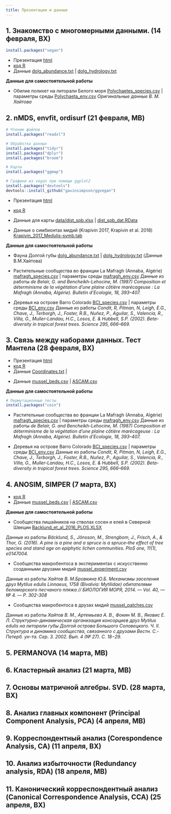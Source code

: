 ```yaml
---
title: Презентации и данные
---
```


## 1. Знакомство с многомерными данными. (14 февраля, ВХ)

```r
install.packages("vegan")
```

- Презентация [html](01_multivariate_data_and_dissimilarities.html)
- [код R](01_multivariate_data_and_dissimilarities_code.R)
<!-- - Данные [Protein.txt](data/Protein.txt) -->
- Данные [dolg_abundance.txt](data/dolg_abundance.txt) | [dolg_hydrology.txt](data/dolg_hydrology.txt)


**Данные для самостоятельной работы**

- Обилие полихет на литорали Белого моря [Polychaetes_species.csv](data/Polychaetes_species.csv) | параметры среды [Polychaeta_env.csv](data/Polychaeta_env.csv)
*Оригинальные данные В. М. Хайтова*



## 2. nMDS, envfit, ordisurf (21 февраля, МВ)

```r
# Чтение файлов
install.packages("readxl")

# Обработка данных
install.packages("tidyr")
install.packages("dplyr")
install.packages("broom")

# Карты
install.packages("ggmap")

# Графики из vegan при помощи ggplot2
install.packages("devtools")
devtools::install_github("gavinsimpson/ggvegan")
```

- Презентация [html](02_nMDS.html)
- [код R](02_nMDS_code.R)

- Данные для карты [data/dist_spb.xlsx](data/dist_spb.xlsx) | [dist_spb_dat.RData](data/dist_spb_dat.RData)
- Данные о симбионтах мидий (Krapivin 2017, Krapivin et al. 2018) [Krapivin_2017_Medulis-symb.tab](data/Krapivin_2017_Medulis-symb.tab)


**Данные для самостоятельной работы**

- Фауна Долгой губы [dolg_abundance.txt](data/dolg_abundance.txt) | [dolg_hydrology.txt](data/dolg_hydrology.txt) (Данные В.М.Хайтова)

- Растительные сообщества во франции La Mafragh (Annaba, Algérie)  [mafragh_species.csv](data/mafragh_species.csv) | параметры среды [mafragh_env.csv](data/mafragh_env.csv)
Данные из работы  *de Belair, G. and Bencheikh-Lehocine, M. (1987) Composition et déterminisme de la végétation d'une plaine côtière marécageuse : La Mafragh (Annaba, Algérie). Bulletin d'Ecologie, 18, 393–407.*

- Деревья на острове Barro Colorado [BCI_species.csv](data/BCI_species.csv) | параметры среды [BCI_env.csv](data/BCI_env.csv)
Данные из работы *Condit, R, Pitman, N, Leigh, E.G., Chave, J., Terborgh, J., Foster, R.B., Nuñez, P., Aguilar, S., Valencia, R., Villa, G., Muller-Landau, H.C., Losos, E. & Hubbell, S.P. (2002). Beta-diversity in tropical forest trees. Science 295, 666–669.*

## 3. Связь между наборами данных. Тест Мантела (28 февраля, ВХ)


- Презентация [html](03_Mantel_correlation-based_methods.html)
- [код R](03_Mantel_correlation-based_methods.R)
- Данные [Coordinates.txt](data/Coordinates.txt) |


<!-- - Презентация [html](04_ANOSIM_SIMPER.html) -->
<!-- - [код R](04_ANOSIM_SIMPER.R) -->
- Данные [mussel_beds.csv](data/mussel_beds.csv) | [ASCAM.csv](data/ASCAM.csv)



**Данные для самостоятельной работы**


```r
# Пермутационные тесты
install.packages("coin")
```

- Растительные сообщества во франции La Mafragh (Annaba, Algérie)  [mafragh_species.csv](data/mafragh_species.csv) | параметры среды [mafragh_env.csv](data/mafragh_env.csv)
Данные из работы  *de Belair, G. and Bencheikh-Lehocine, M. (1987) Composition et déterminisme de la végétation d'une plaine côtière marécageuse : La Mafragh (Annaba, Algérie). Bulletin d'Ecologie, 18, 393–407.*

- Деревья на острове Barro Colorado [BCI_species.csv](data/BCI_species.csv) | параметры среды [BCI_env.csv](data/BCI_env.csv)
Данные из работы *Condit, R, Pitman, N, Leigh, E.G., Chave, J., Terborgh, J., Foster, R.B., Nuñez, P., Aguilar, S., Valencia, R., Villa, G., Muller-Landau, H.C., Losos, E. & Hubbell, S.P. (2002). Beta-diversity in tropical forest trees. Science 295, 666–669.*



## 4. ANOSIM, SIMPER (7 марта, ВХ)

<!-- - Презентация [html](04_ANOSIM_SIMPER.html) -->
- [код R](04_ANOSIM_SIMPER.R)
- Данные [mussel_beds.csv](data/mussel_beds.csv) | [ASCAM.csv](data/ASCAM.csv)

**Данные для самостоятельной работы**


- Сообщества лишайников на стволах сосен и елей в Северной Швеции [Backlund_et_al_2016_PLOS.XLSX](data/Backlund_et_al_2016_PLOS.XLSX)

Данные из работы *Bäcklund, S., Jönsson, M., Strengbom, J., Frisch, A., & Thor, G. (2016). A pine is a pine and a spruce is a spruce–the effect of tree species and stand age on epiphytic lichen communities. PloS one, 11(1), e0147004.*


- Сообщества макробентоса в экспериментах с искусственно созданными друзами мидий [mussel_experiment.csv](data/mussel_experiment.csv)

Данные из работы *Хайтов В. М.Бровкина Ю.Б. Механизмы заселения друз Mytilus edulis Linnaeus, 1758 (Bivalvia: Mytilidae) обитателями беломорского песчаного пляжа // БИОЛОГИЯ МОРЯ, 2014. — Vol. 40, — № 4. — P. 302-308*

- Сообщества макробентоса в друзах мидий [mussel_patches.csv](data/mussel_patches.csv)

Данные из работы *Хайтов В. М., Артемьева А. В., Фокин М. В., Яковис Е. Л. Структурно-динамическая организация консорциев друз Mytilus edulis на литорали губы Долгой острова Большого Соловецкого. Ч. II. Структура и динамика сообщества, связанного с друзами  Вестн. С.-Петерб. ун-та. Сер. 3. 2002. Вып. 4 (№ 27). С. 18−29.*




## 5. PERMANOVA (14 марта, МВ)

<!-- ```{r eval=FALSE} -->
<!-- install.packages("readxl") -->
<!-- ``` -->

<!-- - Презентация [html](05_perMANOVA.html) -->
<!-- - [код R](05_perMANOVA.R) -->
<!-- - Данные [pesch.csv](data/pesch.csv) | [simulated_data.csv](data/simulated_data.csv)  -->

<!-- **Данные для самостоятельной работы** -->

<!-- [Пояснения к датасетам и задание](07_perMANOVA_task.html) -->

<!-- - Влияние выпаса скота на зообентос рек о.Тасмания [Grazing_Magierowski_et_al_2015.xls](data/Grazing_Magierowski_et_al_2015.xls)   -->
<!-- *Magierowski, RH, Davies, PE, Read, SM (2015). Biological and physical data collected from river sites selected across a gradient of catchment area under grazing in northern Tasmania., Version 1. http://doi.org/10.4227/05/54BEEE248D22B. ÆKOS Data Portal, rights owned by University of Tasmania. Accessed 02 Mar 2017.* -->

<!-- - Гематология сонных ящериц _Tiliqua rugosa_ [Sleepy lizard.xlsx](data/Sleepy lizard.xlsx)   -->
<!-- *Smyth, A. K., Smee, E., Godfrey, S. S., Crowther, M., Phalen, D. (2014). Haematology of the Sleepy Lizard (Tiliqua rugosa) in Australia's cereal croplands, 2010, Version 1.0. http://doi.org/10.4227/05/537C5C5553F9E. ÆKOS Data Portal, rights owned by University of Adelaide, University of Sydney, Commonwealth Scientific and Industrial Research Organisation. Accessed 03 Mar 2017.* -->


## 6. Кластерный анализ (21 марта, МВ)

<!-- ```{r eval=FALSE} -->
<!-- install.packages(c("candisc", "ape", "dendextend", "cluster", "pvclust")) -->
<!-- ``` -->

<!-- - Презентация [html](06_cluster_analysis.html) -->
<!-- - [код R](06_cluster_analysis.R) -->

<!-- **Данные для самостоятельной работы** -->

<!-- С прошлого занятия. -->

## 7. Основы матричной алгебры. SVD. (28 марта, ВХ)

<!-- ```{r eval=FALSE} -->
<!-- install.packages("jpeg") -->
<!-- ``` -->


<!-- - Презентация [html](07_introduction_to_matrix_algebra_new.html) -->
<!-- - [код R](07_introduction_to_matrix_algebra.R) -->
<!-- - Данные [Матрица](data/face.rda)  -->


<!-- [**Данные для самостоятельной работы**](07_matrix_algebra_task.html) -->


## 8. Анализ главных компонент (Principal Component Analysis, PCA) (4 апреля, МВ)

<!-- ```{r eval=FALSE} -->
<!-- install.packages(c("cowplot", "geomorph")) -->
<!-- ``` -->

<!-- - Презентация [html](08_PCA_new.html) -->
<!-- - [код R](08_PCA_code.R) -->
<!-- - Данные [jellyfish.csv](data/jellyfish.csv) | [protein.csv](data/protein.csv) -->

<!-- **Данные для самостоятельной работы** -->
<!-- - Ирисы --- iris{datasets} -->

<!-- (Геометрическаая) морфометрия -->

<!-- - Презентация [html](08_PCA_geometric_morphometrics.html) -->
<!-- - [код R](08_PCA_geometric_morphometrics_code.R) -->
<!-- - Данные [turtles.txt](data/turtles.txt) -->

## 9. Корреспондентный анализ (Corespondence Analysis, CA) (11 апреля, ВХ)

<!-- - Презентация [html](09_CA_and_CA_calculation.html) -->
<!-- - [код R](09_CA_vs_PCA_CA_calculation.R) -->
<!-- - Данные [macnally.xlsx](data/macnally.xlsx)  -->

<!-- **Данные для самостоятельной работы** -->

<!-- ```{r eval=FALSE} -->
<!-- install.packages("ade4") -->
<!-- ``` -->

<!-- - растительные сообщества во франции La Mafragh (Annaba, Algérie)  [mafragh_species.csv](data/mafragh_species.csv) -->
<!-- - Крысы [bolger1.csv](data/bolger1.csv)  -->
<!-- - Бабочки --- butterfly{ade4} -->

## 10. Анализ избыточности (Redundancy analysis, RDA) (18 апреля, МВ)

<!-- - Презентация [html](10_RDA.html) -->
<!-- - [код R](10_RDA.R) -->
<!-- - Данные butterfly{ade4} -->

<!-- **Данные для самостоятельной работы** -->

<!-- ```{r eval=FALSE} -->
<!-- install.packages("DAAG") -->
<!-- ``` -->

<!-- - Влияние выпаса скота на зообентос рек о.Тасмания [Grazing_Magierowski_et_al_2015.xls](data/Grazing_Magierowski_et_al_2015.xls)   -->
<!-- *Magierowski, RH, Davies, PE, Read, SM (2015). Biological and physical data collected from river sites selected across a gradient of catchment area under grazing in northern Tasmania., Version 1. http://doi.org/10.4227/05/54BEEE248D22B. ÆKOS Data Portal, rights owned by University of Tasmania. Accessed 02 Mar 2017.* -->
<!-- - Морфометрия поссумов в Австралии possum{DAAG}, possumsites{DAAG}   -->
<!-- *Lindenmayer, D. B., Viggers, K. L., Cunningham, R. B., and Donnelly, C. F. 1995. Morphological variation among columns of the mountain brushtail possum, Trichosurus caninus Ogilby (Phalangeridae: Marsupiala). Australian Journal of Zoology 43: 449-458.* -->

## 11. Канонический корреспондентный анализ (Canonical Correspondence Analysis, CCA) (25 апреля, ВХ)


<!-- ```{r eval=FALSE} -->
<!-- install.packages("DAAG") -->
<!-- install.packages("akima") -->
<!-- install.packages("reshape2") -->
<!-- ``` -->


<!-- - Презентация [html](11_1_CCA.html) -->
<!-- - [код R](11_1_CCA.R) -->


<!-- - Влияние выпаса скота на зообентос рек о.Тасмания [Grazing_Magierowski_et_al_2015.xls](data/Grazing_Magierowski_et_al_2015.xls) -->
<!-- *Magierowski, RH, Davies, PE, Read, SM (2015). Biological and physical data collected from river sites selected across a gradient of catchment area under grazing in northern Tasmania., Version 1. http://doi.org/10.4227/05/54BEEE248D22B. ÆKOS Data Portal, rights owned by University of Tasmania. Accessed 02 Mar 2017.* -->

<!-- - Сообщества бентоса Долгой губы о. Большого Соловецкого [dolg_abundance.txt](data/dolg_abundance.txt) | параметры среды [dolg_hydrology.txt](data/dolg_hydrology.txt) -->
<!-- *Оригинальные данные В. М. Хайтова*    -->

<!-- - Обилие полихет на литорали Белого моря [Polychaetes_species.csv](data/Polychaetes_species.csv) | параметры среды [Polychaeta_env.csv](data/Polychaeta_env.csv)   -->
<!-- *Оригинальные данные В. М. Хайтова*    -->

<!-- - растительные сообщества во франции La Mafragh (Annaba, Algérie)  [mafragh_species.csv](data/mafragh_species.csv) | параметры среды [mafragh_env.csv](data/mafragh_env.csv)   -->
<!-- Данные из работы  *de Belair, G. and Bencheikh-Lehocine, M. (1987) Composition et déterminisme de la végétation d'une plaine côtière marécageuse : La Mafragh (Annaba, Algérie). Bulletin d'Ecologie, 18, 393–407.*  -->

<!-- - Деревья на острове Barro Colorado [BCI_species.csv](data/BCI_species.csv) | параметры среды [BCI_env.csv](data/BCI_env.csv)   -->
<!-- Данные из работы *Condit, R, Pitman, N, Leigh, E.G., Chave, J., Terborgh, J., Foster, R.B., Nuñez, P., Aguilar, S., Valencia, R., Villa, G., Muller-Landau, H.C., Losos, E. & Hubbell, S.P. (2002). Beta-diversity in tropical forest trees. Science 295, 666–669.* -->

